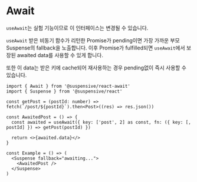 
# Await

<Callout type='experimental'>

`useAwait`는 실험 기능이므로 이 인터페이스는 변경될 수 있습니다.

</Callout>

`useAwait` 받은 비동기 함수가 리턴한 Promise가 pending이면 가장 가까운 부모 Suspense의 fallback을 노출합니다.
이후 Promise가 fulfilled되면 `useAwait`에서 보장된 awaited data를 사용할 수 있게 합니다.

또한 이 data는 받은 키에 cache되어 재사용하는 경우 pending없이 즉시 사용할 수 있습니다.

```tsx /useAwait/
import { Await } from '@suspensive/react-await'
import { Suspense } from '@suspensive/react'

const getPost = (postId: number) => fetch(`/post/${postId}`).then<Post>((res) => res.json())

const AwaitedPost = () => {
  const awaited = useAwait({ key: ['post', 2] as const, fn: ({ key: [, postId] }) => getPost(postId) })

  return <>{awaited.data}</>
}

const Example = () => (
  <Suspense fallback="awaiting...">
    <AwaitedPost />
  </Suspense>
)
```
